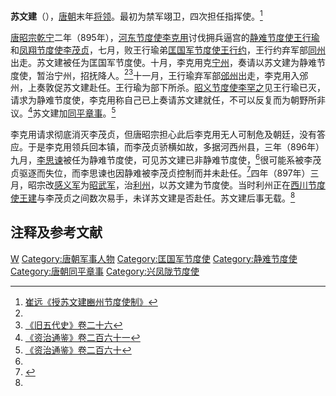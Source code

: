 '''苏文建'''（{{bd|9世纪||？|catIdx=S}}），[[唐朝|唐朝]]末年[[将领|将领]]。最初为禁军翊卫，四次担任指挥使。<ref name=edict>[[:授苏文建豳州节度使制|崔远《授苏文建豳州节度使制》]]</ref>

[[唐昭宗|唐昭宗]][[乾宁|乾宁]]二年（895年），[[河东节度使|河东节度使]][[李克用|李克用]]讨伐拥兵逼宫的[[静难节度使|静难节度使]][[王行瑜|王行瑜]]和[[凤翔节度使|凤翔节度使]][[李茂贞|李茂贞]]，七月，败王行瑜弟[[匡国军节度使|匡国军节度使]][[王行约|王行约]]，王行约弃军部[[同州|同州]]出走。苏文建被任为匡国军节度使。十月，李克用克[[宁州|宁州]]，奏请以苏文建为静难节度使，暂治宁州，招抚降人。<ref name=edict/><ref>[[:s:旧五代史/卷26|《旧五代史》卷二十六]]</ref>十一月，王行瑜弃军部[[邠州|邠州]]出走，李克用入邠州，上奏敦促苏文建赴任。王行瑜为部下所杀。[[昭义节度使|昭义节度使]][[李罕之|李罕之]]见王行瑜已灭，请求为静难节度使，李克用称自己已上奏请苏文建就任，不可以反复而为朝野所非议。<ref name=ZZTJ261>[[:s:资治通鉴/卷261|《资治通鉴》卷二百六十一]]</ref>苏文建加[[同平章事|同平章事]]。<ref name=ZZTJ260>[[:s:资治通鉴/卷260|《资治通鉴》卷二百六十]]</ref>

李克用请求彻底消灭李茂贞，但唐昭宗担心此后李克用无人可制危及朝廷，没有答应。于是李克用领兵回本镇，而李茂贞骄横如故，多据河西州县，三年（896年）九月，[[李思谏|李思谏]]被任为静难节度使，可见苏文建已非静难节度使，<ref name=ZZTJ260/>很可能系被李茂贞驱逐而失位，而李思谏也因静难被李茂贞控制而并未赴任。<ref>{{Cite journal| issn = 1005-3492| issue = 07| pages = 135–140| last = 王凤翔| title = 晚唐五代李茂贞割据地域考述| journal = 兰州学刊| accessdate = 2022-04-20| date = 2011| url = https://kns.cnki.net/kcms/detail/detail.aspx?dbcode=CJFD&dbname=CJFD2011&filename=LZXK201107028}}</ref>四年（897年）三月，昭宗改[[兴凤陇节度使|感义军]]为[[兴凤陇节度使|昭武军]]，治[[利州|利州]]，以苏文建为节度使。当时利州正在[[西川节度使|西川节度使]][[王建_(前蜀)|王建]]与李茂贞之间数次易手，未详苏文建是否赴任。苏文建后事无载。<ref name=ZZTJ261/>

== 注释及参考文献 ==
{{reflist}}

{{DEFAULTSORT:S}}
[[Category:苏姓|W]]
[[Category:唐朝军事人物|Category:唐朝军事人物]]
[[Category:匡国军节度使|Category:匡国军节度使]]
[[Category:静难节度使|Category:静难节度使]]
[[Category:唐朝同平章事|Category:唐朝同平章事]]
[[Category:兴凤陇节度使|Category:兴凤陇节度使]]